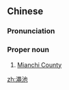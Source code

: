 {{also|渑池}}
==Chinese==
{{zh-forms|s=渑池}}

===Pronunciation===
{{zh-pron
|m=Miǎnchí
|cat=pn
}}

===Proper noun===
{{zh-proper noun}}

# [[w:Mianchi County|Mianchi County]]

[[zh:澠池]]